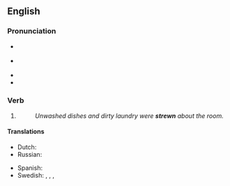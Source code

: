 ==English==

===Pronunciation===
* {{a|UK}} {{IPA|/ˈstɹuːn/|lang=en}}
* {{a|US}} {{IPA|/ˈstɹun/|lang=en}}
* {{audio|en-us-strewn.ogg|Audio (US)|lang=en}}
* {{rhymes|uːn|lang=en}}

===Verb===
{{head|en|past participle}}

# {{past participle of|strew|lang=en|nocat=1}}
#: ''Unwashed dishes and dirty laundry were '''strewn''' about the room.''

====Translations====
{{trans-top|past participle of to strew}}
* Dutch: {{t+|nl|gestrooid}}
* Russian: {{t+|ru|разбро́санный}}
{{trans-mid}}
* Spanish: {{t+|es|esparcido|m}}
* Swedish: {{t+|sv|strödd}}, {{t|sv|utspridd}}, {{t+|sv|spridd}}, {{t|sv|uströdd}}
{{trans-bottom}}